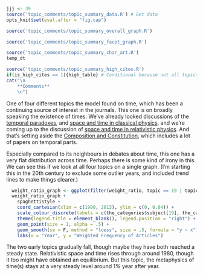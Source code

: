 ```r
jjj <- 39
source('topic_comments/topic_summary_data.R') # Get data
opts_knit$set(eval.after = "fig.cap")
```

```r
source('topic_comments/topic_summary_overall_graph.R')
```

```r

source('topic_comments/topic_summary_facet_graph.R')
```

```r

source('topic_comments/topic_summary_char_art.R')
temp_dt
```

```r
source('topic_comments/topic_summary_high_cites.R')
if(is_high_cites == 1){high_table} # Conditional because not all topics have high cites
cat("\n
	**Comments**
	\n")
```

One of four different topics the model found on time, which has been a continuing source of interest in the journals. This one is on broadly speaking the existence of times. We've already looked discussions of the [temporal paradoxes](#topic19), and [space and time in classical physics](#topic20). and we're coming up to the discussion of [space and time in relativistic physics](#topic50). And that's setting aside the [Composition and Constitution](#topic89), which includes a lot of papers on temporal parts.

Especially compared to its neighbours in debates about time, this one has a very flat distribution across time. Perhaps there is some kind of irony in this. We can see this if we look at all four topics on a single graph. (I'm starting this in the 20th century to exclude some outlier years, and included trend lines to make things clearer.)

```r
  weight_ratio_graph <- ggplot(filter(weight_ratio, topic == 19 | topic == 20 | topic == 39 | topic == 50), aes(x = year, y = y, color=topic, group=topic))
  weight_ratio_graph + 
    spaghettistyle +
    coord_cartesian(xlim = c(1900, 2013), ylim = c(0, 0.04)) +
    scale_colour_discrete(labels = c(the_categories$subject[19], the_categories$subject[20], the_categories$subject[39], the_categories$subject[50])) + 
    theme(legend.title = element_blank(), legend.position = "right") +
    geom_point(size = 1, alpha = .5) +
    geom_smooth(se = F, method = "loess", size = .5, formula = "y ~ x") +
    labs(x = "Year", y = "Weighted Frequency of Articles")
```

The two early topics gradually fall, though maybe they have both reached a steady state. Relativistic space and time rises through around 1980, though it too might have obtained an equilibrium. But this topic, the metaphysics of time(s) stays at a very steady level around 1% year after year.
